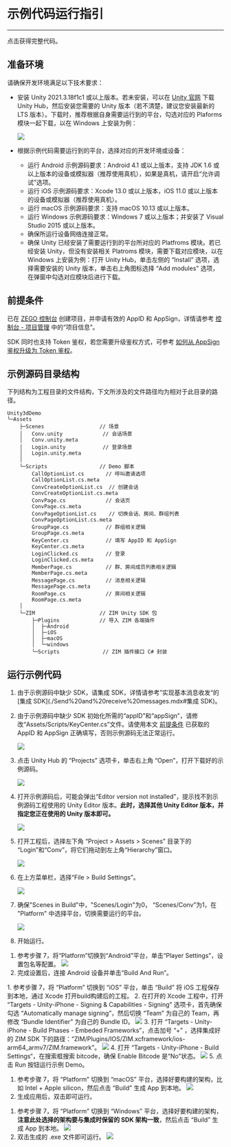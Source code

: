 
# 示例代码运行指引

---
<Card title="示例源码" href="https://artifact-demo.zego.im/zim/example/unity/Unity3dDemo.zip" target="_blank">点击获得完整代码。</Card>
## 准备环境

请确保开发环境满足以下技术要求：

- 安装 Unity 2021.3.18f1c1 或以上版本。若未安装，可以在 [Unity 官网](https://unity.com/download) 下载 Unity Hub，然后安装您需要的 Unity 版本（若不清楚，建议您安装最新的 LTS 版本）。下载时，推荐根据自身需要运行到的平台，勾选对应的 Plaforms 模块一起下载，以在 Windows 上安装为例：

    <Frame width="512" height="auto" caption=""><img src="https://doc-media.zego.im/sdk-doc/Pics/ZIM/Unity/unityEnv.jpeg" /></Frame>

- 根据示例代码需要运行到的平台，选择对应的开发环境或设备：

    - 运行 Android 示例源码要求：Android 4.1 或以上版本，支持 JDK 1.6 或以上版本的设备或模拟器（推荐使用真机），如果是真机，请开启“允许调试”选项。
    - 运行 iOS 示例源码要求：Xcode 13.0 或以上版本，iOS 11.0 或以上版本的设备或模拟器（推荐使用真机）。
    - 运行 macOS 示例源码要求：支持 macOS 10.13 或以上版本。
    - 运行 Windows 示例源码要求：Windows 7 或以上版本；并安装了 Visual Studio 2015 或以上版本。
    - 确保所运行设备网络连接正常。
    - 确保 Unity 已经安装了需要运行到的平台所对应的 Platfroms 模块。若已经安装 Unity，但没有安装相关 Platroms 模块，需要下载对应模块，以在 Windows 上安装为例：打开 Unity Hub，单击左侧的 “Install” 选项，选择需要安装的 Unity 版本，单击右上角图标选择 “Add modules” 选项，在弹窗中勾选对应模块后进行下载。


## 前提条件

已在 [ZEGO 控制台](https://console.zego.im) 创建项目，并申请有效的 AppID 和 AppSign，详情请参考 [控制台 - 项目管理](https://doc-zh.zego.im/article/12107) 中的“项目信息”。

<Warning title="注意">

SDK 同时也支持 Token 鉴权，若您需要升级鉴权方式，可参考 [如何从 AppSign 鉴权升级为 Token 鉴权](http://doc-zh.zego.im/faq/token_upgrade?product=ExpressVideo)。
</Warning>

## 示例源码目录结构

下列结构为工程目录的文件结构，下文所涉及的文件路径均为相对于此目录的路径。

```tree
Unity3dDemo
└─Assets
    ├─Scenes                  // 场景
    │   Conv.unity             // 会话场景
    │   Conv.unity.meta
    │   Login.unity            // 登录场景
    │   Login.unity.meta
    │
    └─Scripts                 // Demo 脚本
        CallOptionList.cs       // 呼叫邀请选项 
        CallOptionList.cs.meta
        ConvCreateOptionList.cs  // 创建会话
        ConvCreateOptionList.cs.meta
        ConvPage.cs             // 会话页
        ConvPage.cs.meta
        ConvPageOptionList.cs    // 切换会话、房间、群组列表
        ConvPageOptionList.cs.meta
        GroupPage.cs            // 群组相关逻辑
        GroupPage.cs.meta
        KeyCenter.cs            // 填写 AppID 和 AppSign
        KeyCenter.cs.meta
        LoginClicked.cs         // 登录
        LoginClicked.cs.meta
        MemberPage.cs           // 群、房间成员列表相关逻辑
        MemberPage.cs.meta
        MessagePage.cs          // 消息相关逻辑
        MessagePage.cs.meta
        RoomPage.cs             // 房间相关逻辑
        RoomPage.cs.meta
    │
    └─ZIM                     // ZIM Unity SDK 包
        ├─Plugins             // 导入 ZIM 各端插件
        │  ├─Android
        │  ├─iOS
        │  ├─macOS
        │  └─windows
        └─Scripts              // ZIM 插件接口 C# 封装
```

## 运行示例代码

1. 由于示例源码中缺少 SDK，请集成 SDK，详情请参考”实现基本消息收发“的 [集成 SDK](./Send%20and%20receive%20messages.mdx#集成 SDK)。

2. 由于示例源码中缺少 SDK 初始化所需的“appID”和“appSign”，请修改“Assets/Scripts/KeyCenter.cs”文件。请使用本文 [前提条件](#前提条件) 已获取的 AppID 和 AppSign 正确填写，否则示例源码无法正常运行。

    <Frame width="512" height="auto" caption=""><img src="https://doc-media.zego.im/sdk-doc/Pics/ZIM/Unity/appIDSet.jpeg" /></Frame>

3. 点击 Unity Hub 的 “Projects” 选项卡，单击右上角 “Open”，打开下载好的示例源码。

    <Frame width="512" height="auto" caption=""><img src="https://doc-media.zego.im/sdk-doc/Pics/ZIM/Unity/demoDownload.jpeg" /></Frame>

4. 打开示例源码后，可能会弹出“Editor version not installed”，提示找不到示例源码工程使用的 Unity Editor 版本。**此时，选择其他 Unity Editor 版本，并指定您正在使用的 Unity 版本即可。**

    <Frame width="512" height="auto" caption=""><img src="https://doc-media.zego.im/sdk-doc/Pics/ZIM/Unity/changeVersion.jpg" /></Frame>

5. 打开工程后，选择左下角 “Project > Assets > Scenes” 目录下的 “Login”和“Conv”，将它们拖动到左上角“Hierarchy”窗口。

    <Frame width="512" height="auto" caption=""><img src="https://doc-media.zego.im/sdk-doc/Pics/ZIM/Unity/buildReady.jpeg" /></Frame>

6. 在上方菜单栏，选择“File > Build Settings”。

    <Frame width="512" height="auto" caption=""><img src="https://doc-media.zego.im/sdk-doc/Pics/ZIM/Unity/buildSetting_1.jpeg" /></Frame>

7. 确保"Scenes in Build"中，"Scenes/Login"为0， “Scenes/Conv”为1，在 "Platform" 中选择平台，切换需要运行的平台。

    <Frame width="512" height="auto" caption=""><img src="https://doc-media.zego.im/sdk-doc/Pics/ZIM/Unity/buildReady_1.jpeg" /></Frame>

8. 开始运行。

<Accordion title="运行到 Android 设备" defaultOpen="false">

1. 参考步骤 7，将“Platform”切换到“Android”平台，单击“Player Settings”，设置包名等配置。
    <Frame width="512" height="auto" caption=""><img src="https://doc-media.zego.im/sdk-doc/Pics/Unity3D/ZegoExpressEngine/QuickStart/demo_build_android.png" /></Frame>
2. 完成设置后，连接 Android 设备并单击“Build And Run”。

</Accordion>

<Accordion title="运行到 iOS 设备" defaultOpen="false">
1. 参考步骤 7，将 “Platform” 切换到 “iOS” 平台，单击 “Build” 将 iOS 工程保存到本地，通过 Xcode 打开build构建后的工程。
2. 在打开的 Xcode 工程中，打开 “Targets - Unity-iPhone - Signing & Capabilities - Signing” 选项卡，首先确保勾选 “Automatically manage signing”，然后切换 “Team” 为自己的 Team，再修改 “Bundle Identifier” 为自己的 Bundle ID。
    <Frame width="512" height="auto" caption=""><img src="https://doc-media.zego.im/sdk-doc/Pics/ZIM/Unity/iOSSet.jpeg" /></Frame>
3. 打开 “Targets - Unity-iPhone - Build Phases - Embeded Frameworks”，点击加号 “+” ，选择集成好的 ZIM SDK 下的路径：“ZIM/Plugins/IOS/ZIM.xcframework/ios-arm64_armv7/ZIM.framework”。
    <Frame width="512" height="auto" caption=""><img src="https://doc-media.zego.im/sdk-doc/Pics/ZIM/Unity/setIOSPackage.jpg" /></Frame>   
4. 打开 “Targets - Unity-iPhone - Build Settings“，在搜索框搜索 bitcode，确保 Enable Bitcode 是“No”状态。
    <Frame width="512" height="auto" caption=""><img src="https://doc-media.zego.im/sdk-doc/Pics/ZIM/Unity/bitcode_set.jpeg" /></Frame>
5. 点击 Run 按钮运行示例 Demo。
</Accordion>

<Accordion title="运行到 mac 设备" defaultOpen="false">

1. 参考步骤 7，将 “Platform” 切换到 “macOS” 平台，选择好要构建的架构，比如 Intel + Apple silicon，然后点击 “Build” 生成 App 到本地。
    <Frame width="512" height="auto" caption=""><img src="https://doc-media.zego.im/sdk-doc/Pics/ZIM/Unity/macBuild.jpg" /></Frame>
2. 生成应用后，双击即可运行。
</Accordion>

<Accordion title="运行到 Windows 设备" defaultOpen="false">

1. 参考步骤 7，将 “Platform” 切换到 “Windows” 平台，选择好要构建的架构，**注意此处选择的架构要与集成时保留的 SDK 架构一致**，然后点击 “Build” 生成 App 到本地。
    <Frame width="512" height="auto" caption=""><img src="https://doc-media.zego.im/sdk-doc/Pics/ZIM/Unity/winBuild.jpeg" /></Frame>
2. 双击生成的 .exe 文件即可运行。
    <Frame width="512" height="auto" caption=""><img src="https://doc-media.zego.im/sdk-doc/Pics/ZIM/Unity/exeDemo.jpg" /></Frame>

</Accordion>
